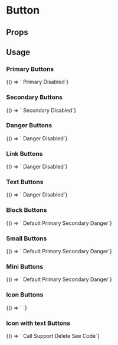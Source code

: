 
# Button

<Meta
  title='Button'
  component='fw-button'
/>

## Props

<Props of="fw-button"/>

## Usage

### Primary Buttons
<Preview>
<Story name='Primary'>{() => `
      <fw-button appearance="primary">Primary</fw-button>
      <fw-button appearance="primary" disabled>Disabled</fw-button>`}
</Story>
</Preview>

### Secondary Buttons
<Preview>
<Story name='Secondary'>{() => `
      <fw-button appearance="secondary">Secondary</fw-button>
      <fw-button appearance="secondary" disabled>Disabled</fw-button>`}
</Story>
</Preview>

### Danger Buttons
<Preview>
<Story name='Danger'>{() => `
      <fw-button appearance="danger">Danger</fw-button>
      <fw-button appearance="danger" disabled>Disabled</fw-button>`}
</Story>
</Preview>

### Link Buttons
<Preview>
<Story name='Link'>{() => `
      <fw-button appearance="link">Danger</fw-button>
      <fw-button appearance="link" disabled>Disabled</fw-button>`}
</Story>
</Preview>

### Text Buttons
<Preview>
<Story name='Text'>{() => `
      <fw-button appearance="text">Danger</fw-button>
      <fw-button appearance="text" disabled>Disabled</fw-button>`}
</Story>
</Preview>

### Block Buttons
<Preview>
<Story name='Block'>{() => `
    <fw-button block>Default</fw-button>
    <fw-button appearance="primary" block>Primary</fw-button>
    <fw-button appearance="secondary" block>Secondary</fw-button>
    <fw-button appearance="danger" block>Danger</fw-button>`}
</Story>
</Preview>

### Small Buttons
<Preview>
<Story name='Small'>{() => `
    <fw-button size="small">Default</fw-button>
    <fw-button appearance="primary" size="small">Primary</fw-button>
    <fw-button appearance="secondary" size="small">Secondary</fw-button>
    <fw-button appearance="danger" size="small">Danger</fw-button>`}
</Story>
</Preview>

### Mini Buttons
<Preview>
<Story name='Mini'>{() => `
    <fw-button size="mini">Default</fw-button>
    <fw-button appearance="primary" size="mini">Primary</fw-button>
    <fw-button appearance="secondary" size="mini">Secondary</fw-button>
    <fw-button appearance="danger" size="mini">Danger</fw-button>`}
</Story>
</Preview>

### Icon Buttons
<Preview>
<Story name='Icon'>{() => `
    <fw-button size="icon"><fw-icon name="phone" color="white"></fw-icon></fw-button>
    <fw-button appearance="primary" size="icon"><fw-icon color="#fefefe" name="agent"></fw-icon></fw-button>
    <fw-button appearance="secondary" size="icon"><fw-icon name="check"></fw-icon></fw-button>
    <fw-button appearance="danger" size="icon"><fw-icon color="#fefefe" name="code"></fw-icon></fw-button>`}
</Story>
</Preview>

### Icon with text Buttons
<Preview>
<Story name='IconText'>{() => `
    <fw-button><fw-icon name="phone" color="white"></fw-icon> Call</fw-button>
    <fw-button appearance="primary"><fw-icon color="#fefefe" name="agent"></fw-icon> Support</fw-button>
    <fw-button appearance="secondary"><fw-icon name="delete"></fw-icon> Delete</fw-button>
    <fw-button appearance="danger"><fw-icon color="#fefefe" name="code"></fw-icon> See Code</fw-button>`}
</Story>
</Preview>
